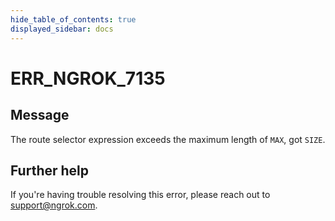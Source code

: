 ```yaml
---
hide_table_of_contents: true
displayed_sidebar: docs
---
```



# ERR_NGROK_7135

## Message

The route selector expression exceeds the maximum length of `MAX`, got `SIZE`.

<ErrorDetails error="err_ngrok_7135" />

## Further help

If you're having trouble resolving this error, please reach out to [support@ngrok.com](mailto:support@ngrok.com?subject=Help%20with%20ERR_NGROK_7135).
